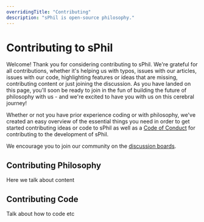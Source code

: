 ```yaml
---
overridingTitle: "Contributing"
description: "sPhil is open-source philosophy."
---
```


# Contributing to sPhil 

Welcome! Thank you for considering contributing to sPhil. We're grateful for all contributions, whether it's helping us with typos, issues with our articles, issues with our code, highlighting features or ideas that are missing, contributing content or just joining the discussion. As you have landed on this page, you'll soon be ready to join in the fun of building the future of philosophy with us - and we're excited to have you with us on this cerebral journey!

Whether or not you have prior experience coding or with philosophy, we've created an easy overview of the essential things you need in order to get started contributing ideas or code to sPhil as well as a [Code of Conduct](/code-of-conduct) for contributing to the development of sPhil.

We encourage you to join our community on the [discussion boards]().

## Contributing Philosophy

Here we talk about content

## Contributing Code

Talk about how to code etc
